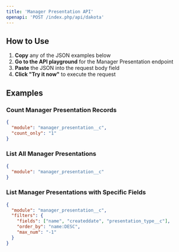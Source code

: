 ```yaml
---
title: 'Manager Presentation API'
openapi: 'POST /index.php/api/dakota'
---
```


## How to Use

1. **Copy** any of the JSON examples below
2. **Go to the API playground** for the Manager Presentation endpoint
3. **Paste** the JSON into the request body field
4. **Click "Try it now"** to execute the request

## Examples

### Count Manager Presentation Records
```json
{
  "module": "manager_presentation__c",
  "count_only": "1"
}
```

### List All Manager Presentations
```json
{
  "module": "manager_presentation__c"
}
```

### List Manager Presentations with Specific Fields
```json
{
  "module": "manager_presentation__c",
  "filters": {
    "fields": ["name", "createddate", "presentation_type__c"],
    "order_by": "name:DESC",
    "max_num": "-1"
  }
}
``` 